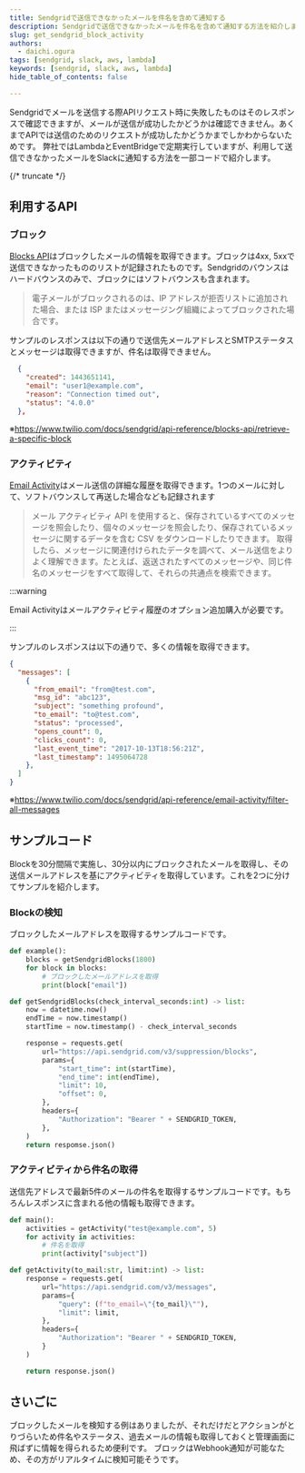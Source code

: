 ```yaml
---
title: Sendgridで送信できなかったメールを件名を含めて通知する
description: Sendgridで送信できなかったメールを件名を含めて通知する方法を紹介します。
slug: get_sendgrid_block_activity
authors:
  - daichi.ogura
tags: [sendgrid, slack, aws, lambda]
keywords: [sendgrid, slack, aws, lambda]
hide_table_of_contents: false

---
```


<head>
  <script type="application/ld+json">
    {JSON.stringify({
      "@graph": [
        {
          "@context": "https://schema.org/",
          "@type": "WebSite",
          name: "WeCapital技術ブログ",
          alternateName: "WeCapital技術ブログ",
          url: "https://wecapital-inc.github.io",
        },
      ],
    })}
  </script>
</head>


Sendgridでメールを送信する際APIリクエスト時に失敗したものはそのレスポンスで確認できますが、メールが送信が成功したかどうかは確認できません。あくまでAPIでは送信のためのリクエストが成功したかどうかまでしかわからないためです。
弊社ではLambdaとEventBridgeで定期実行していますが、利用して送信できなかったメールをSlackに通知する方法を一部コードで紹介します。

{/* truncate */}

## 利用するAPI

### ブロック

[Blocks API](https://www.twilio.com/docs/sendgrid/glossary/blocks)はブロックしたメールの情報を取得できます。ブロックは4xx, 5xxで送信できなかったもののリストが記録されたものです。Sendgridのバウンスはハードバウンスのみで、ブロックにはソフトバウンスも含まれます。

> 電子メールがブロックされるのは、IP アドレスが拒否リストに追加された場合、または ISP またはメッセージング組織によってブロックされた場合です。

サンプルのレスポンスは以下の通りで送信先メールアドレスとSMTPステータスとメッセージは取得できますが、件名は取得できません。

```json
  {
    "created": 1443651141,
    "email": "user1@example.com",
    "reason": "Connection timed out",
    "status": "4.0.0"
  },
```

※https://www.twilio.com/docs/sendgrid/api-reference/blocks-api/retrieve-a-specific-block

### アクティビティ

[Email Activity](https://www.twilio.com/docs/sendgrid/api-reference/email-activity)はメール送信の詳細な履歴を取得できます。1つのメールに対して、ソフトバウンスして再送した場合なども記録されます

> メール アクティビティ API を使用すると、保存されているすべてのメッセージを照会したり、個々のメッセージを照会したり、保存されているメッセージに関するデータを含む CSV をダウンロードしたりできます。
> 取得したら、メッセージに関連付けられたデータを調べて、メール送信をよりよく理解できます。たとえば、返送されたすべてのメッセージや、同じ件名のメッセージをすべて取得して、それらの共通点を検索できます。

:::warning

Email Activityはメールアクティビティ履歴のオプション追加購入が必要です。

:::

サンプルのレスポンスは以下の通りで、多くの情報を取得できます。

```json
{
  "messages": [
    {
      "from_email": "from@test.com",
      "msg_id": "abc123",
      "subject": "something profound",
      "to_email": "to@test.com",
      "status": "processed",
      "opens_count": 0,
      "clicks_count": 0,
      "last_event_time": "2017-10-13T18:56:21Z",
      "last_timestamp": 1495064728
    },
  ]
}
```

※https://www.twilio.com/docs/sendgrid/api-reference/email-activity/filter-all-messages

## サンプルコード

Blockを30分間隔で実施し、30分以内にブロックされたメールを取得し、その送信メールアドレスを基にアクティビティを取得しています。これを2つに分けてサンプルを紹介します。

### Blockの検知

ブロックしたメールアドレスを取得するサンプルコードです。

```python
def example():
    blocks = getSendgridBlocks(1800)
    for block in blocks:
        # ブロックしたメールアドレスを取得
        print(block["email"])

def getSendgridBlocks(check_interval_seconds:int) -> list:
    now = datetime.now()
    endTime = now.timestamp()
    startTime = now.timestamp() - check_interval_seconds

    response = requests.get(
        url="https://api.sendgrid.com/v3/suppression/blocks",
        params={
            "start_time": int(startTime),
            "end_time": int(endTime),
            "limit": 10,
            "offset": 0,
        },
        headers={
            "Authorization": "Bearer " + SENDGRID_TOKEN,
        },
    )
    return respomse.json()
```

### アクティビティから件名の取得

送信先アドレスで最新5件のメールの件名を取得するサンプルコードです。もちろんレスポンスに含まれる他の情報も取得できます。

```python
def main():
    activities = getActivity("test@example.com", 5)
    for activity in activities:
        # 件名を取得
        print(activity["subject"])

def getActivity(to_mail:str, limit:int) -> list:
    response = requests.get(
        url="https://api.sendgrid.com/v3/messages",
        params={
            "query": (f"to_email=\"{to_mail}\""),
            "limit": limit,
        },
        headers={
            "Authorization": "Bearer " + SENDGRID_TOKEN,
        }
    )

    return response.json()
```

## さいごに

ブロックしたメールを検知する例はありましたが、それだけだとアクションがとりづらいため件名やステータス、過去メールの情報も取得しておくと管理画面に飛ばずに情報を得られるため便利です。
ブロックはWebhook通知が可能なため、その方がリアルタイムに検知可能そうです。

<JobPosting/>
